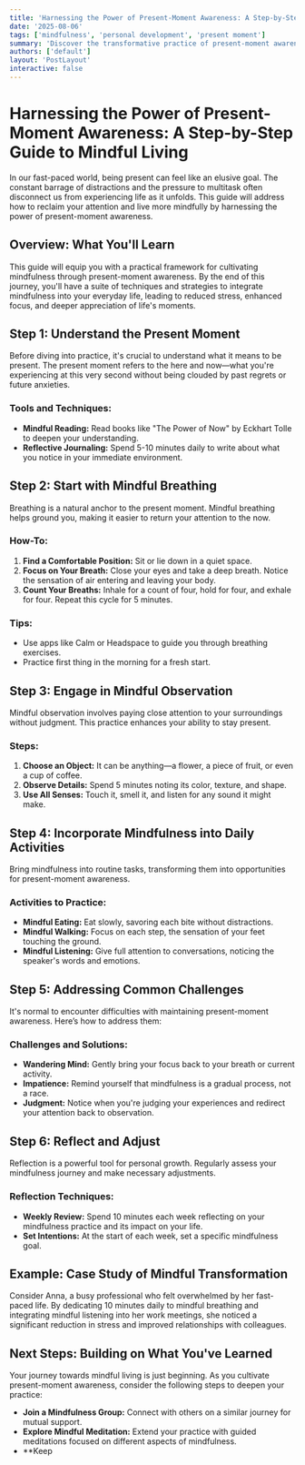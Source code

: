 ```yaml
---
title: 'Harnessing the Power of Present-Moment Awareness: A Step-by-Step Guide to Mindful Living'
date: '2025-08-06'
tags: ['mindfulness', 'personal development', 'present moment']
summary: 'Discover the transformative practice of present-moment awareness with this step-by-step guide, designed to cultivate mindfulness and enrich your daily life.'
authors: ['default']
layout: 'PostLayout'
interactive: false
---
```


# Harnessing the Power of Present-Moment Awareness: A Step-by-Step Guide to Mindful Living

In our fast-paced world, being present can feel like an elusive goal. The constant barrage of distractions and the pressure to multitask often disconnect us from experiencing life as it unfolds. This guide will address how to reclaim your attention and live more mindfully by harnessing the power of present-moment awareness.

## Overview: What You'll Learn

This guide will equip you with a practical framework for cultivating mindfulness through present-moment awareness. By the end of this journey, you'll have a suite of techniques and strategies to integrate mindfulness into your everyday life, leading to reduced stress, enhanced focus, and deeper appreciation of life's moments.

## Step 1: Understand the Present Moment

Before diving into practice, it's crucial to understand what it means to be present. The present moment refers to the here and now—what you're experiencing at this very second without being clouded by past regrets or future anxieties. 

### Tools and Techniques:
- **Mindful Reading:** Read books like "The Power of Now" by Eckhart Tolle to deepen your understanding.
- **Reflective Journaling:** Spend 5-10 minutes daily to write about what you notice in your immediate environment.

## Step 2: Start with Mindful Breathing

Breathing is a natural anchor to the present moment. Mindful breathing helps ground you, making it easier to return your attention to the now.

### How-To:
1. **Find a Comfortable Position:** Sit or lie down in a quiet space.
2. **Focus on Your Breath:** Close your eyes and take a deep breath. Notice the sensation of air entering and leaving your body.
3. **Count Your Breaths:** Inhale for a count of four, hold for four, and exhale for four. Repeat this cycle for 5 minutes.

### Tips:
- Use apps like Calm or Headspace to guide you through breathing exercises.
- Practice first thing in the morning for a fresh start.

## Step 3: Engage in Mindful Observation

Mindful observation involves paying close attention to your surroundings without judgment. This practice enhances your ability to stay present.

### Steps:
1. **Choose an Object:** It can be anything—a flower, a piece of fruit, or even a cup of coffee.
2. **Observe Details:** Spend 5 minutes noting its color, texture, and shape.
3. **Use All Senses:** Touch it, smell it, and listen for any sound it might make.

## Step 4: Incorporate Mindfulness into Daily Activities

Bring mindfulness into routine tasks, transforming them into opportunities for present-moment awareness.

### Activities to Practice:
- **Mindful Eating:** Eat slowly, savoring each bite without distractions.
- **Mindful Walking:** Focus on each step, the sensation of your feet touching the ground.
- **Mindful Listening:** Give full attention to conversations, noticing the speaker's words and emotions.

## Step 5: Addressing Common Challenges

It's normal to encounter difficulties with maintaining present-moment awareness. Here’s how to address them:

### Challenges and Solutions:
- **Wandering Mind:** Gently bring your focus back to your breath or current activity.
- **Impatience:** Remind yourself that mindfulness is a gradual process, not a race.
- **Judgment:** Notice when you're judging your experiences and redirect your attention back to observation.

## Step 6: Reflect and Adjust

Reflection is a powerful tool for personal growth. Regularly assess your mindfulness journey and make necessary adjustments.

### Reflection Techniques:
- **Weekly Review:** Spend 10 minutes each week reflecting on your mindfulness practice and its impact on your life.
- **Set Intentions:** At the start of each week, set a specific mindfulness goal.

## Example: Case Study of Mindful Transformation

Consider Anna, a busy professional who felt overwhelmed by her fast-paced life. By dedicating 10 minutes daily to mindful breathing and integrating mindful listening into her work meetings, she noticed a significant reduction in stress and improved relationships with colleagues.

## Next Steps: Building on What You've Learned

Your journey towards mindful living is just beginning. As you cultivate present-moment awareness, consider the following steps to deepen your practice:

- **Join a Mindfulness Group:** Connect with others on a similar journey for mutual support.
- **Explore Mindful Meditation:** Extend your practice with guided meditations focused on different aspects of mindfulness.
- **Keep